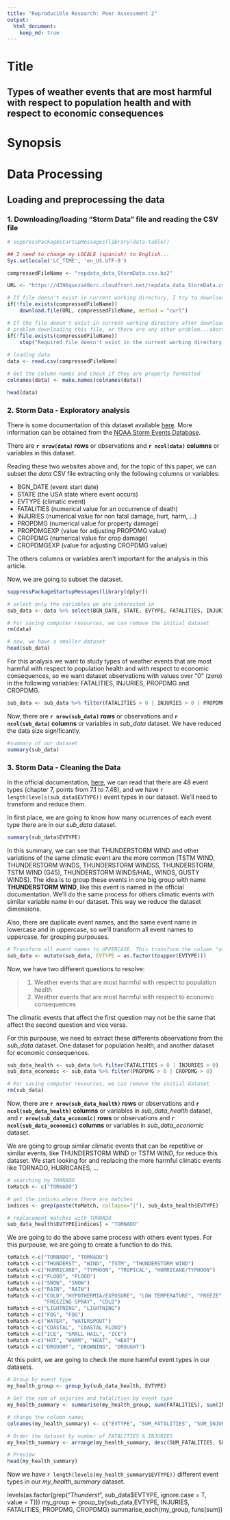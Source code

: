 ```yaml
---
title: "Reproducible Research: Peer Assessment 2"
output: 
  html_document:
    keep_md: true
---
```



# **Title**

## Types of weather events that are most harmful with respect to population health and with respect to economic consequences

# **Synopsis**


# **Data Processing**


## Loading and preprocessing the data
  
### 1. Downloading/loading "Storm Data" file and reading the CSV file

```r
# suppressPackageStartupMessages(library(data.table))

## I need to change my LOCALE (spanish) to English...
Sys.setlocale('LC_TIME', 'en_US.UTF-8')

compressedFileName <- "repdata_data_StormData.csv.bz2"

URL <- "https://d396qusza40orc.cloudfront.net/repdata_data_StormData.csv.bz2"

# If file doesn't exist in current working directory, I try to download from website
if(!file.exists(compressedFileName))
    download.file(URL, compressedFileName, method = "curl")

# If the file doesn't exist in current working directory after downloading, there are any
# problem downloading this file, or there are any other problem...aborting
if(!file.exists(compressedFileName))    
    stop("Required file doesn't exist in the current working directory! Aborting...")
    
# loading data
data <- read.csv(compressedFileName)

# Get the column names and check if they are properly formatted
colnames(data) <- make.names(colnames(data))

```

```r

head(data)
```

### 2. Storm Data - Exploratory analysis 

There is some documentation of this dataset available [here](https://d396qusza40orc.cloudfront.net/repdata%2Fpeer2_doc%2Fpd01016005curr.pdf). 
More information can be obtained from the [NOAA Storm Events Database](http://www.ncdc.noaa.gov/stormevents/ftp.jsp). 

There are **`r nrow(data)` rows** or observations and **`r ncol(data)` columns** or variables in this dataset.

Reading these two websites above and, for the topic of this paper, we can subset the *data* CSV file extracting only the following columns or variables:   

* BGN_DATE (event start date)
* STATE (the USA state where event occurs)
* EVTYPE (climatic event)
* FATALITIES (numerical value for an occurrence of death)
* INJURIES (numerical value for non fatal damage, hurt, harm, ...)
* PROPDMG (numerical value for property damage)
* PROPDMGEXP (value for adjusting PROPDMG value)
* CROPDMG (numerical value for crop damage)
* CROPDMGEXP (value for adjusting CROPDMG value)

The others columns or variables aren't important for the analysis in this article.

Now, we are going to subset the dataset.

```r
suppressPackageStartupMessages(library(dplyr))

# select only the variables we are interested in
sub_data <- data %>% select(BGN_DATE, STATE, EVTYPE, FATALITIES, INJURIES, PROPDMG, PROPDMGEXP,CROPDMG, CROPDMGEXP)

# For saving computer resources, we can remove the initial dataset
rm(data)

# now, we have a smaller dataset
head(sub_data)
```

For this analysis we want to study types of weather events that are most harmful with respect to population health and with respect to economic consequences, so we want dataset observations with values over "0" (zero) in the following variables: FATALITIES, INJURIES, PROPDMG and CROPDMG.

```r

sub_data <- sub_data %>% filter(FATALITIES > 0 | INJURIES > 0 | PROPDMG > 0 | CROPDMG > 0)

```

Now, there are **`r nrow(sub_data)` rows** or observations and **`r ncol(sub_data)` columns** or variables in *sub_data* dataset. We have reduced the data size significantly.

```r
#summary of our dataset
summary(sub_data)

```

### 3. Storm Data - Cleaning the Data

In the official documentation, [here](https://d396qusza40orc.cloudfront.net/repdata%2Fpeer2_doc%2Fpd01016005curr.pdf), we can read that there are 48 event types (chapter 7, points from 7.1 to 7.48), and we have `r length(levels(sub_data$EVTYPE))` event types in our dataset. We'll need to transform and reduce them.

In first place, we are going to know how many ocurrences of each event type there are in our *sub_data* dataset.

```r
summary(sub_data$EVTYPE)
```

In this summary, we can see that THUNDERSTORM WIND and other variations of the same climatic event are the more common (TSTM WIND, THUNDERSTORM WINDS, THUNDERSTORM WINDSS, THUNDERSTORM, TSTM WIND (G45), THUNDERSTORM WINDS/HAIL, WINDS, GUSTY WINDS). The idea is to group these events in one big group with name **THUNDERSTORM WIND**, like this event is named in the official documentation. We'll do the same process for others climatic events with similar variable name in our dataset. This way we reduce the dataset dimensions.

Also, there are duplicate event names, and the same event name in lowercase and in uppercase, so we'll transform all event names to uppercase, for grouping purpouses.

```r

# Transform all event names to UPPERCASE. This transform the column "as.character".
sub_data <- mutate(sub_data, EVTYPE = as.factor(toupper(EVTYPE)))

```

Now, we have two different questions to resolve:

> 1. Weather events that are most harmful with respect to population health
> 2. Weather events that are most harmful with respect to economic consequences

The climatic events that affect the first question may not be the same that affect the second question and vice versa.

For this purpouse, we need to extract these differents observations from the *sub_data* dataset. One dataset for population health, and another dataset for economic consequences.

```r
sub_data_health <- sub_data %>% filter(FATALITIES > 0 | INJURIES > 0)
sub_data_economic <- sub_data %>% filter(PROPDMG > 0 | CROPDMG > 0)

# For saving computer resources, we can remove the initial dataset
rm(sub_data)
```

Now, there are **`r nrow(sub_data_health)` rows** or observations and **`r ncol(sub_data_health)` columns** or variables in *sub_data_health* dataset, and  **`r nrow(sub_data_economic)` rows** or observations and **`r ncol(sub_data_economic)` columns** or variables in *sub_data_economic* dataset.

We are going to group similar climatic events that can be repetitive or similar events, like THUNDERSTORM WIND or TSTM WIND, for reduce this dataset. We start looking for and replacing the more harmful climatic events like TORNADO, HURRICANES, ...

```r
# searching by TORNADO
toMatch <- c("TORNADO")

# get the indices where there are matches
indices <- grep(paste(toMatch, collapse="|"), sub_data_health$EVTYPE)

# replacement matches with TORNADO
sub_data_health$EVTYPE[indices] = "TORNADO"

```

We are going to do the above same process with others event types. For this purpouse, we are going to create a function to do this.

```r


toMatch <-c("TORNADO", "TORNADO")
toMatch <-c("THUNDERST", "WIND", "TSTM", "THUNDERSTORM WIND")
toMatch <-c("HURRICANE", "TYPHOON", "TROPICAL", "HURRICANE/TYPHOON")
toMatch <-c("FLOOD", "FLOOD")
toMatch <-c("SNOW", "SNOW")
toMatch <-c("RAIN", "RAIN")
toMatch <-c("COLD","HYPOTHERMIA/EXPOSURE", "LOW TEMPERATURE", "FREEZE", 
            "FREEZING SPRAY", "COLD")
toMatch <-c("LIGHTNING", "LIGHTNING")
toMatch <-c("FOG", "FOG")
toMatch <-c("WATER", "WATERSPOUT")
toMatch <-c("COASTAL", "COASTAL FLOOD")
toMatch <-c("ICE", "SMALL HAIL", "ICE")
toMatch <-c("HOT", "WARM", "HEAT", "HEAT")
toMatch <-c("DROUGHT", "DROWNING", "DROUGHT")

```


At this point, we are going to check the more harmful event types in our datasets.

```r

# Group by event type
my_health_group <- group_by(sub_data_health, EVTYPE)

# Get the sum of injuries and fatalities by event type
my_health_summary <- summarise(my_health_group, sum(FATALITIES), sum(INJURIES))

# change tne column names
colnames(my_health_summary) <- c("EVTYPE", "SUM_FATALITIES", "SUM_INJURIES")

# Order the dataset by number of FATALITIES & INJURIES
my_health_summary <- arrange(my_health_summary, desc(SUM_FATALITIES, SUM_INJURIES))

# Preview
head(my_health_summary)

```

Now we have `r length(levels(my_health_summary$EVTYPE))` different event types in our *my_health_summary* dataset. 


levels(as.factor(grep("*Thunderst*", sub_data$EVTYPE, ignore.case = T, value = T)))
my_group <- group_by(sub_data,EVTYPE, INJURIES, FATALITIES, PROPDMG, CROPDMG)
summarise_each(my_group, funs(sum))